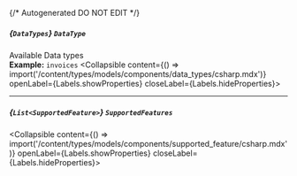 {/* Autogenerated DO NOT EDIT  */}

##### *{`DataTypes`}* `DataType`
Available Data types
<br/>
**Example:** `invoices`
<Collapsible content={() => import('/content/types/models/components/data_types/csharp.mdx')} openLabel={Labels.showProperties} closeLabel={Labels.hideProperties}>
</Collapsible>

---
##### *{`List<SupportedFeature>`}* `SupportedFeatures`
<Collapsible content={() => import('/content/types/models/components/supported_feature/csharp.mdx')} openLabel={Labels.showProperties} closeLabel={Labels.hideProperties}>
</Collapsible>


